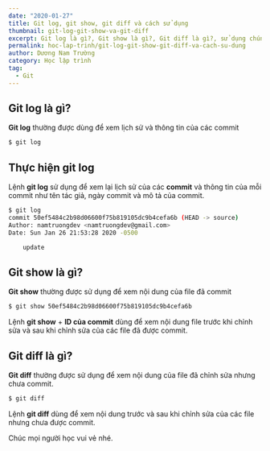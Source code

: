 ```yaml
---
date: "2020-01-27"
title: Git log, git show, git diff và cách sử dụng
thumbnail: git-log-git-show-va-git-diff
excerpt: Git log là gì?, Git show là gì?, Git diff là gì?, sử dụng chúng thế nào? Sê ri thành thạo Git
permalink: hoc-lap-trinh/git-log-git-show-git-diff-va-cach-su-dung
author: Dương Nam Trường
category: Học lập trình
tag:
  - Git
---
```


## Git log là gì?

**Git log** thường được dùng để xem lịch sử và thông tin của các commit

```bash
$ git log
```

## Thực hiện git log

Lệnh **git log** sử dụng để xem lại lịch sử của các **commit** và thông tin của mỗi commit như tên tác giả, ngày commit và mô tả của commit.

```bash
$ git log
commit 50ef5484c2b98d06600f75b819105dc9b4cefa6b (HEAD -> source)
Author: namtruongdev <namtruongdev@gmail.com>
Date: Sun Jan 26 21:53:28 2020 -0500

    update

```

## Git show là gì?

**Git show** thường được sử dụng để xem nội dung của file đã commit

```bash
$ git show 50ef5484c2b98d06600f75b819105dc9b4cefa6b
```

Lệnh **git show** + **ID của commit** dùng để xem nội dung file trước khi chỉnh sửa và sau khi chỉnh sửa của các file đã được commit.

## Git diff là gì?

**Git diff** thường được sử dụng để xem nội dung của file đã chỉnh sửa nhưng chưa commit.

```bash
$ git diff
```

Lệnh **git diff** dùng để xem nội dung trước và sau khi chỉnh sửa của các file nhưng chưa được commit.

Chúc mọi người học vui vẻ nhé.
